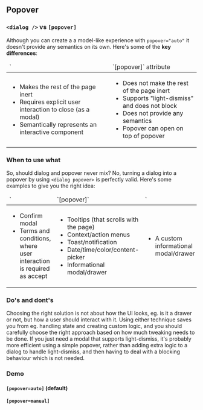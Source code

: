 
<Meta title="Popover" />

## Popover

### `<dialog />` vs `[popover]`
Although you can create a a model-like experience with `popover="auto"` it doesn't provide any semantics on its own. Here's some of the **key differences**:

<table>
  <thead>
    <tr>
      <td>`<dialog />` element</td>
      <td>`[popover]` attribute</td>
    </tr>
  </thead>
  <tbody>
    <tr>
      <td>
        <ul>
          <li>Makes the rest of the page inert</li>
          <li>Requires explicit user interaction to close (as a modal)</li>
          <li>Semantically represents an interactive component</li>
        </ul>
      </td>
      <td>
        <ul>
          <li>Does not make the rest of the page inert</li>
          <li>Supports "light-dismiss" and does not block</li>
          <li>Does not provide any semantics</li>
          <li>Popover can open on top of popover</li>
        </ul>
      </td>
    </tr>
  </tbody>
</table>

### When to use what
So, should dialog and popover never mix? No, turning a dialog into a popover by using `<dialog popover>` is perfectly valid. Here's some examples to give you the right idea:
<table>
  <thead>
    <tr>
      <td>`<dialog />`</td>
      <td>`[popover]`</td>
      <td>`<dialog popover />`</td>
    </tr>
  </thead>
  <tbody>
    <tr>
      <td>
        <ul>
          <li>Confirm modal</li>
          <li>Terms and conditions, where user interaction is required as accept</li>
        </ul>
      </td>
      <td>
        <ul>
          <li>Tooltips (that scrolls with the page)</li>
          <li>Context/action menus</li>
          <li>Toast/notification</li>
          <li>Date/time/color/content-picker</li>
          <li>Informational modal/drawer</li>
        </ul>
      </td>
      <td>
        <ul>
          <li>A custom informational modal/drawer</li>
        </ul>
      </td>
    </tr>
  </tbody>
</table>

### Do's and dont's
Choosing the right solution is not about how the UI looks, eg. is it a drawer or not, but how a user should interact with it.
Using either technique saves you from eg. handling state and creating custom logic, and you should carefully choose the right approach based on how much tweaking needs to be done. If you just need a modal that supports light-dismiss, it's probably more efficient using a simple popover, rather than adding extra logic to a dialog to handle light-dismiss, and then having to deal with a blocking behaviour which is not needed.

### Demo

#### `[popover=auto]` (default)
<Canvas of={PopoverStories.Default} />

#### `[popover=manual]`
<Canvas of={PopoverStories.Manual} />